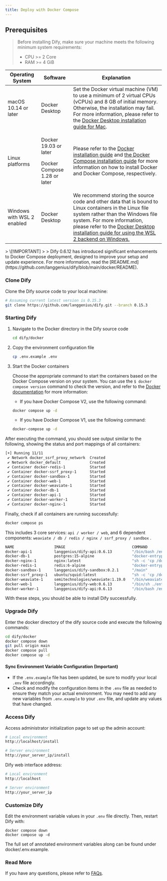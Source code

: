 ```yaml
---
title: Deploy with Docker Compose
---
```



## Prerequisites

> Before installing Dify, make sure your machine meets the following minimum system requirements:
>
> * CPU >= 2 Core
> * RAM >= 4 GiB

<table>
  <thead>
    <tr>
      <th>Operating System</th>
      <th>Software</th>
      <th>Explanation</th>
    </tr>
  </thead>
  <tbody>
    <tr>
      <td>macOS 10.14 or later</td>
      <td>Docker Desktop</td>
      <td>Set the Docker virtual machine (VM) to use a minimum of 2 virtual CPUs (vCPUs) and 8 GB of initial memory. Otherwise, the installation may fail. For more information, please refer to the <a href="https://docs.docker.com/desktop/mac/install/">Docker Desktop installation guide for Mac</a>.</td>
    </tr>
    <tr>
      <td>Linux platforms</td>
      <td>
        <p>Docker 19.03 or later</p>
        <p>Docker Compose 1.28 or later</p>
      </td>
      <td>Please refer to the <a href="https://docs.docker.com/engine/install/">Docker installation guide</a> and <a href="https://docs.docker.com/compose/install/">the Docker Compose installation guide</a> for more information on how to install Docker and Docker Compose, respectively.</td>
    </tr>
    <tr>
      <td>Windows with WSL 2 enabled</td>
      <td>Docker Desktop</td>
      <td>We recommend storing the source code and other data that is bound to Linux containers in the Linux file system rather than the Windows file system. For more information, please refer to the <a href="https://docs.docker.com/desktop/windows/install/#wsl-2-backend">Docker Desktop installation guide for using the WSL 2 backend on Windows.</a></td>
    </tr>
  </tbody>
</table>
> \[!IMPORTANT]
>
> Dify 0.6.12 has introduced significant enhancements to Docker Compose deployment, designed to improve your setup and update experience. For more information, read the [README.md](https://github.com/langgenius/dify/blob/main/docker/README).

### Clone Dify

Clone the Dify source code to your local machine:

```bash
# Assuming current latest version is 0.15.3
git clone https://github.com/langgenius/dify.git --branch 0.15.3
```

### Starting Dify

1.  Navigate to the Docker directory in the Dify source code

    ```bash
    cd dify/docker
    ```
2.  Copy the environment configuration file

    ```bash
    cp .env.example .env
    ```
3.  Start the Docker containers

    Choose the appropriate command to start the containers based on the Docker Compose version on your system. You can use the `$ docker compose version` command to check the version, and refer to the [Docker documentation](https://docs.docker.com/compose/install/) for more information:

    * If you have Docker Compose V2, use the following command:

    ```bash
    docker compose up -d
    ```

    * If you have Docker Compose V1, use the following command:

    ```bash
    docker-compose up -d
    ```

After executing the command, you should see output similar to the following, showing the status and port mappings of all containers:

```bash
[+] Running 11/11
 ✔ Network docker_ssrf_proxy_network  Created                                                                 0.1s 
 ✔ Network docker_default             Created                                                                 0.0s 
 ✔ Container docker-redis-1           Started                                                                 2.4s 
 ✔ Container docker-ssrf_proxy-1      Started                                                                 2.8s 
 ✔ Container docker-sandbox-1         Started                                                                 2.7s 
 ✔ Container docker-web-1             Started                                                                 2.7s 
 ✔ Container docker-weaviate-1        Started                                                                 2.4s 
 ✔ Container docker-db-1              Started                                                                 2.7s 
 ✔ Container docker-api-1             Started                                                                 6.5s 
 ✔ Container docker-worker-1          Started                                                                 6.4s 
 ✔ Container docker-nginx-1           Started                                                                 7.1s
```

Finally, check if all containers are running successfully:

```bash
docker compose ps
```

This includes 3 core services: `api / worker / web`, and 6 dependent components: `weaviate / db / redis / nginx / ssrf_proxy / sandbox` .

```bash
NAME                  IMAGE                              COMMAND                   SERVICE      CREATED              STATUS                        PORTS
docker-api-1          langgenius/dify-api:0.6.13         "/bin/bash /entrypoi…"   api          About a minute ago   Up About a minute             5001/tcp
docker-db-1           postgres:15-alpine                 "docker-entrypoint.s…"   db           About a minute ago   Up About a minute (healthy)   5432/tcp
docker-nginx-1        nginx:latest                       "sh -c 'cp /docker-e…"   nginx        About a minute ago   Up About a minute             0.0.0.0:80->80/tcp, :::80->80/tcp, 0.0.0.0:443->443/tcp, :::443->443/tcp
docker-redis-1        redis:6-alpine                     "docker-entrypoint.s…"   redis        About a minute ago   Up About a minute (healthy)   6379/tcp
docker-sandbox-1      langgenius/dify-sandbox:0.2.1      "/main"                   sandbox      About a minute ago   Up About a minute             
docker-ssrf_proxy-1   ubuntu/squid:latest                "sh -c 'cp /docker-e…"   ssrf_proxy   About a minute ago   Up About a minute             3128/tcp
docker-weaviate-1     semitechnologies/weaviate:1.19.0   "/bin/weaviate --hos…"   weaviate     About a minute ago   Up About a minute             
docker-web-1          langgenius/dify-web:0.6.13         "/bin/sh ./entrypoin…"   web          About a minute ago   Up About a minute             3000/tcp
docker-worker-1       langgenius/dify-api:0.6.13         "/bin/bash /entrypoi…"   worker       About a minute ago   Up About a minute             5001/tcp
```

With these steps, you should be able to install Dify successfully.

### Upgrade Dify

Enter the docker directory of the dify source code and execute the following commands:

```bash
cd dify/docker
docker compose down
git pull origin main
docker compose pull
docker compose up -d
```

#### Sync Environment Variable Configuration (Important)

* If the `.env.example` file has been updated, be sure to modify your local `.env` file accordingly.
* Check and modify the configuration items in the `.env` file as needed to ensure they match your actual environment. You may need to add any new variables from `.env.example` to your `.env` file, and update any values that have changed.

### Access Dify

Access administrator initialization page to set up the admin account:

```bash
# Local environment
http://localhost/install

# Server environment
http://your_server_ip/install
```

Dify web interface address:

```bash
# Local environment
http://localhost

# Server environment
http://your_server_ip
```

### Customize Dify

Edit the environment variable values in your `.env` file directly. Then, restart Dify with:

```
docker compose down
docker compose up -d
```

The full set of annotated environment variables along can be found under docker/.env.example.

### Read More

If you have any questions, please refer to [FAQs](/en/getting-started/install-self-hosted/faqs).
